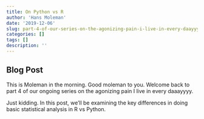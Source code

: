 ```yaml
---
title: On Python vs R
author: 'Hans Moleman'
date: '2019-12-06'
slug: part-4-of-our-series-on-the-agonizing-pain-i-live-in-every-daayyyy
categories: []
tags: []
description: ''
---
```


## Blog Post

This is Moleman in the morning. Good moleman to you. Welcome back to part 4 of our ongoing series on the agonizing pain I live in every daaayyyy.

Just kidding. In this post, we'll be examining the key differences in doing basic statistical analysis in R vs Python. 


 